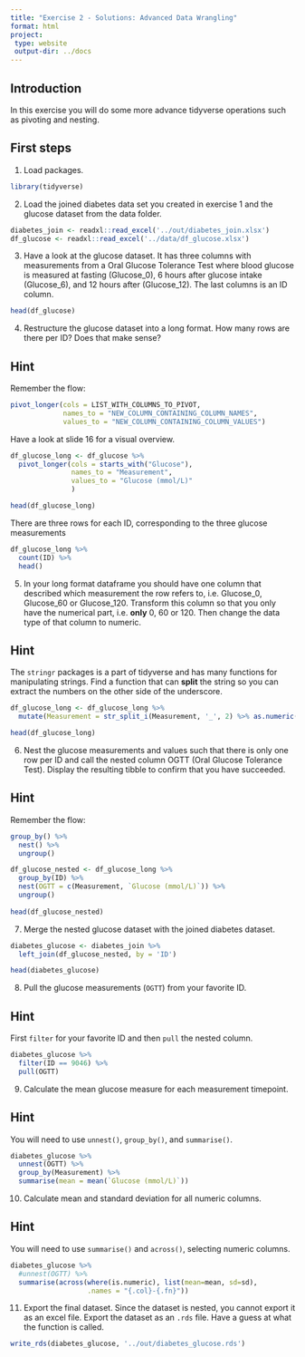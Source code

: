 ```yaml
---
title: "Exercise 2 - Solutions: Advanced Data Wrangling"
format: html
project:
 type: website
 output-dir: ../docs
---
```


## Introduction

In this exercise you will do some more advance tidyverse operations such as pivoting and nesting.

## First steps

1.  Load packages.

```r
library(tidyverse)
```

2.  Load the joined diabetes data set you created in exercise 1 and the glucose dataset from the data folder.

```r
diabetes_join <- readxl::read_excel('../out/diabetes_join.xlsx')
df_glucose <- readxl::read_excel('../data/df_glucose.xlsx')
```

3. Have a look at the glucose dataset. It has three columns with measurements from a Oral Glucose Tolerance Test where blood glucose is measured at fasting (Glucose_0), 6 hours after glucose intake (Glucose_6), and 12 hours after (Glucose_12). The last columns is an ID column.


```r
head(df_glucose)
```


4. Restructure the glucose dataset into a long format. How many rows are there per ID? Does that make sense?

::: {.callout-tip collapse="true"}
## Hint

Remember the flow:

```r
pivot_longer(cols = LIST_WITH_COLUMNS_TO_PIVOT,
             names_to = "NEW_COLUMN_CONTAINING_COLUMN_NAMES",
             values_to = "NEW_COLUMN_CONTAINING_COLUMN_VALUES")
```

Have a look at slide 16 for a visual overview.

:::

```r
df_glucose_long <- df_glucose %>% 
  pivot_longer(cols = starts_with("Glucose"),
               names_to = "Measurement",
               values_to = "Glucose (mmol/L)"
               )

head(df_glucose_long)
```

There are three rows for each ID, corresponding to the three glucose measurements

```r
df_glucose_long %>%
  count(ID) %>%
  head()
```


5. In your long format dataframe you should have one column that described which measurement the row refers to, i.e. Glucose_0, Glucose_60 or Glucose_120. Transform this column so that you only have the numerical part, i.e. **only** 0, 60 or 120. Then change the data type of that column to numeric.

::: {.callout-tip collapse="true"}
## Hint
The `stringr` packages is a part of tidyverse and has many functions for manipulating strings. Find a function that can **split** the string so you can extract the numbers on the other side of the underscore. 
:::

```r
df_glucose_long <- df_glucose_long %>% 
  mutate(Measurement = str_split_i(Measurement, '_', 2) %>% as.numeric())

head(df_glucose_long)
```

6. Nest the glucose measurements and values such that there is only one row per ID and call the nested column OGTT (Oral Glucose Tolerance Test). Display the resulting tibble to confirm that you have succeeded.

::: {.callout-tip collapse="true"}
## Hint

Remember the flow:

```r
group_by() %>% 
  nest() %>% 
  ungroup()
```

:::

```r
df_glucose_nested <- df_glucose_long %>% 
  group_by(ID) %>% 
  nest(OGTT = c(Measurement, `Glucose (mmol/L)`)) %>% 
  ungroup()
  
head(df_glucose_nested)
```


7. Merge the nested glucose dataset with the joined diabetes dataset.

```r
diabetes_glucose <- diabetes_join %>% 
  left_join(df_glucose_nested, by = 'ID')

head(diabetes_glucose)
```

8. Pull the glucose measurements (`OGTT`) from your favorite ID. 

::: {.callout-tip collapse="true"}
## Hint
First `filter` for your favorite ID and then `pull` the nested column. 
:::

```r
diabetes_glucose %>% 
  filter(ID == 9046) %>% 
  pull(OGTT)
```

9. Calculate the mean glucose measure for each measurement timepoint.

::: {.callout-tip collapse="true"}
## Hint
You will need to use `unnest()`, `group_by()`, and `summarise()`.
:::

```r
diabetes_glucose %>%
  unnest(OGTT) %>%
  group_by(Measurement) %>%
  summarise(mean = mean(`Glucose (mmol/L)`))
```

10. Calculate mean and standard deviation for all numeric columns.

::: {.callout-tip collapse="true"}
## Hint
You will need to use `summarise()` and `across()`, selecting numeric columns.
:::

```r
diabetes_glucose %>%
  #unnest(OGTT) %>%
  summarise(across(where(is.numeric), list(mean=mean, sd=sd), 
                   .names = "{.col}-{.fn}"))
```


11. Export the final dataset. Since the dataset is nested, you cannot export it as an excel file. Export the dataset as an `.rds` file. Have a guess at what the function is called.


```r
write_rds(diabetes_glucose, '../out/diabetes_glucose.rds')
```


